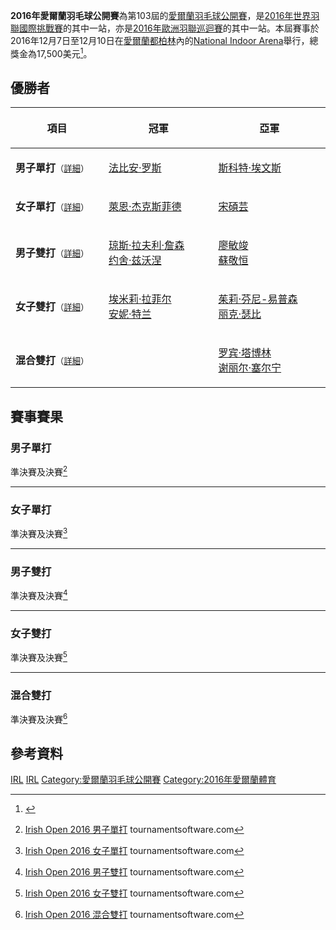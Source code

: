{{noteTA|G1=Badminton}}
{{infobox badminton event
|name           = 2016年愛爾蘭羽毛球公開賽
|image          = 
|size           = 
|caption        =
|dates          = 2016年12月7日－12月10日
|number_edition = 第103屆 
|level          = 4A
|prize_money    = 17,500美元
|location       = {{IRL}}[[都柏林|都柏林]]
|venue          = National Indoor Arena
|previous       = 2015年愛爾蘭羽毛球公開賽 
|next           = 2017年愛爾蘭羽毛球公開賽
}}
'''2016年愛爾蘭羽毛球公開賽'''為第103屆的[[愛爾蘭羽毛球公開賽|愛爾蘭羽毛球公開賽]]，是[[2016年世界羽聯國際挑戰賽|2016年世界羽聯國際挑戰賽]]的其中一站，亦是[[2016年歐洲羽聯巡迴賽|2016年歐洲羽聯巡迴賽]]的其中一站。本屆賽事於2016年12月7日至12月10日在[[愛爾蘭|愛爾蘭]][[都柏林|都柏林]]內的[[National_Indoor_Arena|National Indoor Arena]]舉行，總獎金為17,500美元<ref>{{en}}{{cite web|title=Prospectus - The 103rd IRISH OPEN 2016|url=http://system.bwfbadminton.com/uploads/2016/10/05/Irish%20Open%20Invitation%202016%201.pdf|publisher=Badminton Ireland|accessdate=2016-12-20|archive-date=2017-07-09|archive-url=https://web.archive.org/web/20170709055104/http://system.bwfbadminton.com/uploads/2016/10/05/Irish%20Open%20Invitation%202016%201.pdf|dead-url=no}}</ref>。

== 優勝者 ==
{| class=wikitable style="font-size:small"
!width="200"|項目
!width="250"|冠軍
!width="250"|亞軍
|-
|'''男子單打'''<small>（[[#男子單打|詳細]]）</small>
|{{flagicon|GER}} [[法比安·罗斯|法比安·罗斯]]
|{{flagicon|IRL}} [[斯科特·埃文斯|斯科特·埃文斯]]
|-
|'''女子單打'''<small>（[[#女子單打|詳細]]）</small>
|{{flagicon|DEN}} [[萊恩·杰克斯菲德|萊恩·杰克斯菲德]]
|{{flagicon|TPE}} [[宋碩芸|宋碩芸]]
|-
|'''男子雙打'''<small>（[[#男子雙打|詳細]]）</small>
|{{flagicon|GER}} [[琼斯·拉夫利·詹森|琼斯·拉夫利·詹森]]<br/>{{flagicon|GER}} [[约舍·兹沃涅|约舍·兹沃涅]]
|{{flagicon|TPE}} [[廖敏竣|廖敏竣]]<br/>{{flagicon|TPE}} [[蘇敬恒_(羽毛球運動員)|蘇敬恒]]
|-
|'''女子雙打'''<small>（[[#女子雙打|詳細]]）</small>
|{{flagicon|FRA}} [[埃米莉·拉菲尔|埃米莉·拉菲尔]]<br/>{{flagicon|FRA}} [[安妮·特兰|安妮·特兰]]
|{{flagicon|DEN}} [[茱莉·芬尼-易普森|茱莉·芬尼-易普森]]<br/>{{flagicon|DEN}} [[丽克·瑟比|丽克·瑟比]]
|-
|'''混合雙打'''<small>（[[#混合雙打|詳細]]）</small>
|{{nowrap|{{flagicon|DEN}} [[马蒂亚斯·克里斯蒂安森|马蒂亚斯·克里斯蒂安森]]<br/>{{flagicon|DEN}} [[萨拉·蒂格森|萨拉·蒂格森]]}}
|{{flagicon|NED}} [[罗宾·塔博林|罗宾·塔博林]]<br/>{{flagicon|NED}} [[谢丽尔·塞尔宁|谢丽尔·塞尔宁]]
|}

== 賽事賽果 ==
=== 男子單打 ===
;準決賽及決賽<ref name="MS">{{en}}[https://bwf.tournamentsoftware.com/sport/draw.aspx?id=D5B2CE24-E79F-4416-9632-06A25D92DFB1&draw=2 Irish Open 2016 男子單打] {{Wayback|url=https://bwf.tournamentsoftware.com/sport/draw.aspx?id=D5B2CE24-E79F-4416-9632-06A25D92DFB1&draw=2 |date=20180126131351 }} tournamentsoftware.com</ref>
{{4TeamBracket-Tennis3-v2
| team-width=200
| RD1-seed1=
| RD1-team1='''{{flagicon|IRL}} [[斯科特·埃文斯|斯科特·埃文斯]]
| RD1-score1-1='''21
| RD1-score1-2='''21
| RD1-score1-3=
| RD1-seed2=4
| RD1-team2={{flagicon|ESP}} [[巴勃罗·阿维安|巴勃罗·阿维安]]
| RD1-score2-1=10
| RD1-score2-2=17
| RD1-score2-3=

| RD1-seed3=
| RD1-team3={{flagicon|DEN}} [[金·布鲁恩|金·布鲁恩]]
| RD1-score3-1='''21
| RD1-score3-2=13
| RD1-score3-3=20
| RD1-seed4=
| RD1-team4='''{{flagicon|GER}} [[法比安·罗斯|法比安·罗斯]]
| RD1-score4-1=15
| RD1-score4-2='''21
| RD1-score4-3='''22

| RD2-seed1=
| RD2-team1={{flagicon|IRL}} [[斯科特·埃文斯|斯科特·埃文斯]]
| RD2-score1-1=20
| RD2-score1-2='''21
| RD2-score1-3=15
| RD2-seed2=
| RD2-team2='''{{flagicon|GER}} [[法比安·罗斯|法比安·罗斯]]
| RD2-score2-1='''22
| RD2-score2-2=9
| RD2-score2-3='''21
}}
----

=== 女子單打 ===
;準決賽及決賽<ref name="WS">{{en}}[https://bwf.tournamentsoftware.com/sport/draw.aspx?id=D5B2CE24-E79F-4416-9632-06A25D92DFB1&draw=4 Irish Open 2016 女子單打] {{Wayback|url=https://bwf.tournamentsoftware.com/sport/draw.aspx?id=D5B2CE24-E79F-4416-9632-06A25D92DFB1&draw=4 |date=20180126130855 }} tournamentsoftware.com</ref>
{{4TeamBracket-Tennis3-v2
| team-width=200
| RD1-seed1=1
| RD1-team1='''{{flagicon|DEN}} [[萊恩·杰克斯菲德|萊恩·杰克斯菲德]]
| RD1-score1-1='''21
| RD1-score1-2=8
| RD1-score1-3='''21
| RD1-seed2=3
| RD1-team2={{flagicon|DEN}} [[梅蒂·波尔森|梅蒂·波尔森]]
| RD1-score2-1=9
| RD1-score2-2='''21
| RD1-score2-3=12

| RD1-seed3=4
| RD1-team3='''{{flagicon|TPE}} [[宋碩芸|宋碩芸]]
| RD1-score3-1='''21
| RD1-score3-2='''21
| RD1-score3-3=
| RD1-seed4=2
| RD1-team4={{flagicon|DEN}} [[纳塔利娅·科克·罗泽|纳塔利娅·科克·罗泽]]
| RD1-score4-1=16
| RD1-score4-2=19
| RD1-score4-3=

| RD2-seed1=1
| RD2-team1='''{{flagicon|DEN}} [[萊恩·杰克斯菲德|萊恩·杰克斯菲德]]
| RD2-score1-1='''21
| RD2-score1-2='''21
| RD2-score1-3=
| RD2-seed2=
| RD2-team2={{flagicon|TPE}} [[宋碩芸|宋碩芸]]
| RD2-score2-1=18
| RD2-score2-2=18
| RD2-score2-3=
}}
----

=== 男子雙打 ===
;準決賽及決賽<ref name="MD">{{en}}[https://bwf.tournamentsoftware.com/sport/draw.aspx?id=D5B2CE24-E79F-4416-9632-06A25D92DFB1&draw=6 Irish Open 2016 男子雙打] {{Wayback|url=https://bwf.tournamentsoftware.com/sport/draw.aspx?id=D5B2CE24-E79F-4416-9632-06A25D92DFB1&draw=6 |date=20180126131301 }} tournamentsoftware.com</ref>
{{4TeamBracket-Tennis3-v2
| team-width=200
| RD1-seed1=
| RD1-team1='''{{flagicon|TPE}} [[廖敏竣|廖敏竣]]<br/> {{flagicon|TPE}} [[蘇敬恒_(羽毛球運動員)|蘇敬恒]]
| RD1-score1-1=19
| RD1-score1-2='''21
| RD1-score1-3='''22
| RD1-seed2=
| RD1-team2={{flagicon|RUS}} [[康斯坦丁·阿布拉莫夫|康斯坦丁·阿布拉莫夫]]<br/> {{flagicon|RUS}} [[亚历山大·津琴科|亚历山大·津琴科]]
| RD1-score2-1='''21
| RD1-score2-2=17
| RD1-score2-3=20

| RD1-seed3=3
| RD1-team3='''{{flagicon|GER}} [[琼斯·拉夫利·詹森|琼斯·拉夫利·詹森]]<br/> {{flagicon|GER}} [[约舍·兹沃涅|约舍·兹沃涅]]
| RD1-score3-1=16
| RD1-score3-2='''21
| RD1-score3-3='''21
| RD1-seed4=2
| RD1-team4={{flagicon|GER}} [[拉斐尔·贝克|拉斐尔·贝克]]<br/> {{flagicon|GER}} [[彼得·卡斯巴尔|彼得·卡斯巴尔]]
| RD1-score4-1='''21
| RD1-score4-2=18
| RD1-score4-3=18

| RD2-seed1=
| RD2-team1={{flagicon|TPE}} [[廖敏竣|廖敏竣]]<br/> {{flagicon|TPE}} [[蘇敬恒_(羽毛球運動員)|蘇敬恒]]
| RD2-score1-1=25
| RD2-score1-2=21
| RD2-score1-3=
| RD2-seed2=3
| RD2-team2='''{{flagicon|GER}} [[琼斯·拉夫利·詹森|琼斯·拉夫利·詹森]]<br/> {{flagicon|GER}} [[约舍·兹沃涅|约舍·兹沃涅]]
| RD2-score2-1='''27
| RD2-score2-2='''23
| RD2-score2-3=
}}
----

=== 女子雙打 ===
;準決賽及決賽<ref name="WD">{{en}}[https://bwf.tournamentsoftware.com/sport/draw.aspx?id=D5B2CE24-E79F-4416-9632-06A25D92DFB1&draw=7 Irish Open 2016 女子雙打] {{Wayback|url=https://bwf.tournamentsoftware.com/sport/draw.aspx?id=D5B2CE24-E79F-4416-9632-06A25D92DFB1&draw=7 |date=20180126131452 }} tournamentsoftware.com</ref>
{{4TeamBracket-Tennis3-v2
| team-width=200
| RD1-seed1=
| RD1-team1={{flagicon|IND}} [[阿什维尼·蓬纳帕|阿什维尼·蓬纳帕]]<br/> {{flagicon|IND}} [[斯基·雷迪|斯基·雷迪]]
| RD1-score1-1=17
| RD1-score1-2=18
| RD1-score1-3=
| RD1-seed2=3
| RD1-team2='''{{flagicon|DEN}} [[茱莉·芬尼-易普森|茱莉·芬尼-易普森]]<br/> {{flagicon|DEN}} [[丽克·瑟比|丽克·瑟比]]
| RD1-score2-1='''21
| RD1-score2-2='''21
| RD1-score2-3=

| RD1-seed3=4
| RD1-team3='''{{flagicon|FRA}} [[埃米莉·拉菲尔|埃米莉·拉菲尔]]<br/> {{flagicon|FRA}} [[安妮·特兰|安妮·特兰]]
| RD1-score3-1=16
| RD1-score3-2='''21
| RD1-score3-3='''21
| RD1-seed4=
| RD1-team4={{flagicon|ENG}} [[苏菲·布朗|苏菲·布朗]]<br/> {{flagicon|ENG}} [[莎拉·沃克|莎拉·沃克]]
| RD1-score4-1='''21
| RD1-score4-2=9
| RD1-score4-3=18

| RD2-seed1=3
| RD2-team1={{flagicon|DEN}} [[茱莉·芬尼-易普森|茱莉·芬尼-易普森]]<br/> {{flagicon|DEN}} [[丽克·瑟比|丽克·瑟比]]
| RD2-score1-1=22
| RD2-score1-2=18
| RD2-score1-3=
| RD2-seed2=
| RD2-team2='''{{flagicon|FRA}} [[埃米莉·拉菲尔|埃米莉·拉菲尔]]<br/> {{flagicon|FRA}} [[安妮·特兰|安妮·特兰]]
| RD2-score2-1='''24
| RD2-score2-2='''21
| RD2-score2-3=
}}
----

=== 混合雙打 ===
;準決賽及決賽<ref name="XD">{{en}}[https://bwf.tournamentsoftware.com/sport/draw.aspx?id=D5B2CE24-E79F-4416-9632-06A25D92DFB1&draw=9 Irish Open 2016 混合雙打] {{Wayback|url=https://bwf.tournamentsoftware.com/sport/draw.aspx?id=D5B2CE24-E79F-4416-9632-06A25D92DFB1&draw=9 |date=20180126131328 }} tournamentsoftware.com</ref>
{{4TeamBracket-Tennis3-v2
| team-width=200
| RD1-seed1=7
| RD1-team1={{flagicon|GER}} [[马文·埃米尔·塞德尔|马文·埃米尔·塞德尔]]<br/> {{flagicon|GER}} [[琳达·埃弗勒|琳达·埃弗勒]]
| RD1-score1-1='''21
| RD1-score1-2=15
| RD1-score1-3=13
| RD1-seed2=
| RD1-team2='''{{flagicon|NED}} [[罗宾·塔博林|罗宾·塔博林]]<br/> {{flagicon|NED}} [[谢丽尔·塞尔宁|谢丽尔·塞尔宁]]
| RD1-score2-1=18
| RD1-score2-2='''21
| RD1-score2-3='''21

| RD1-seed3=
| RD1-team3={{flagicon|FRA}} [[加埃唐·米特莱尔泽|加埃唐·米特莱尔泽]]<br/> {{flagicon|FRA}} [[埃米莉·拉菲尔|埃米莉·拉菲尔]]
| RD1-score3-1=7
| RD1-score3-2=9
| RD1-score3-3=
| RD1-seed4=5
| RD1-team4='''{{nowrap|{{flagicon|DEN}} [[马蒂亚斯·克里斯蒂安森|马蒂亚斯·克里斯蒂安森]]<br/> {{flagicon|DEN}} [[萨拉·蒂格森|萨拉·蒂格森]]}}
| RD1-score4-1='''21
| RD1-score4-2='''21
| RD1-score4-3=

| RD2-seed1=
| RD2-team1={{flagicon|NED}} [[罗宾·塔博林|罗宾·塔博林]]<br/> {{flagicon|NED}} [[谢丽尔·塞尔宁|谢丽尔·塞尔宁]]
| RD2-score1-1=16
| RD2-score1-2=16
| RD2-score1-3=
| RD2-seed2=5
| RD2-team2='''{{nowrap|{{flagicon|DEN}} [[马蒂亚斯·克里斯蒂安森|马蒂亚斯·克里斯蒂安森]]<br/> {{flagicon|DEN}} [[萨拉·蒂格森|萨拉·蒂格森]]}}
| RD2-score2-1='''21
| RD2-score2-2='''21
| RD2-score2-3=
}}

== 參考資料 ==
{{Reflist}}

[[Category:2016年世界羽聯國際挑戰賽|IRL]]
[[Category:2016年歐洲羽聯巡迴賽|IRL]]
[[Category:愛爾蘭羽毛球公開賽|Category:愛爾蘭羽毛球公開賽]]
[[Category:2016年愛爾蘭體育|Category:2016年愛爾蘭體育]]